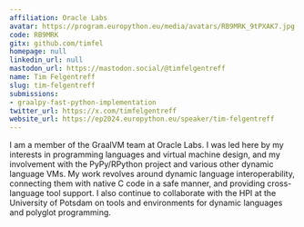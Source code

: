 ```yaml
---
affiliation: Oracle Labs
avatar: https://program.europython.eu/media/avatars/RB9MRK_9tPXAK7.jpg
code: RB9MRK
gitx: github.com/timfel
homepage: null
linkedin_url: null
mastodon_url: https://mastodon.social/@timfelgentreff
name: Tim Felgentreff
slug: tim-felgentreff
submissions:
- graalpy-fast-python-implementation
twitter_url: https://x.com/timfelgentreff
website_url: https://ep2024.europython.eu/speaker/tim-felgentreff
---
```


I am a member of the GraalVM team at Oracle Labs. I was led here by my interests in programming languages and virtual machine design, and my involvement with the PyPy/RPython project and various other dynamic language VMs. My work revolves around dynamic language interoperability, connecting them with native C code in a safe manner, and providing cross-language tool support. I also continue to collaborate with the HPI at the University of Potsdam on tools and environments for dynamic languages and polyglot programming.
